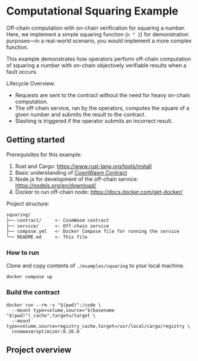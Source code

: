 # Computational Squaring Example

Off-chain computation with on-chain verification for squaring a number.
Here, we implement a simple squaring function (`n ^ 2`) for demonstration purposes—in a real-world scenario,
you would implement a more complex function.

This example demonstrates how operators perform off-chain computation of squaring a number
with on-chain objectively verifiable results when a fault occurs.

Lifecycle Overview:

- Requests are sent to the contract without the need for heavy on-chain computation.
- The off-chain service,
  ran by the operators, computes the square of a given number and submits the result to the contract.
- Slashing is triggered if the operator submits an incorrect result.

## Getting started

Prerequisites for this example:

1. Rust and Cargo: https://www.rust-lang.org/tools/install
2. Basic understanding of [CosmWasm Contract](/developers/cosmwasm)
3. Node.js for development of the off-chain service: https://nodejs.org/en/download/
4. Docker to run off-chain node: https://docs.docker.com/get-docker/

Project structure:

```txt
squaring/
├── contract/     <- CosmWasm contract
├── service/      <- Off-chain service
├── compose.yml   <- Docker Compose file for running the service
└── README.md     <- This file
```

### How to run

Clone and copy contents of `./examples/squaring` to your local machine.

```sh filename="run.sh"
docker compose up
```

### Build the contract

```shell
docker run --rm -v "$(pwd)":/code \
  --mount type=volume,source="$(basename "$(pwd)")_cache",target=/target \
  --mount type=volume,source=registry_cache,target=/usr/local/cargo/registry \
  cosmwasm/optimizer:0.16.0
```

## Project overview

